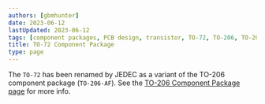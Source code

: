 ```yaml
---
authors: [gbmhunter]
date: 2023-06-12
lastUpdated: 2023-06-12
tags: [component packages, PCB design, transistor, TO-72, TO-206, TO-206AF, TO-18]
title: TO-72 Component Package
type: page
---
```


The `TO-72` has been renamed by JEDEC as a variant of the TO-206 component package (`TO-206-AF`). See the [TO-206 Component Package page](/pcb-design/component-packages/to-206-component-package/) for more info.
